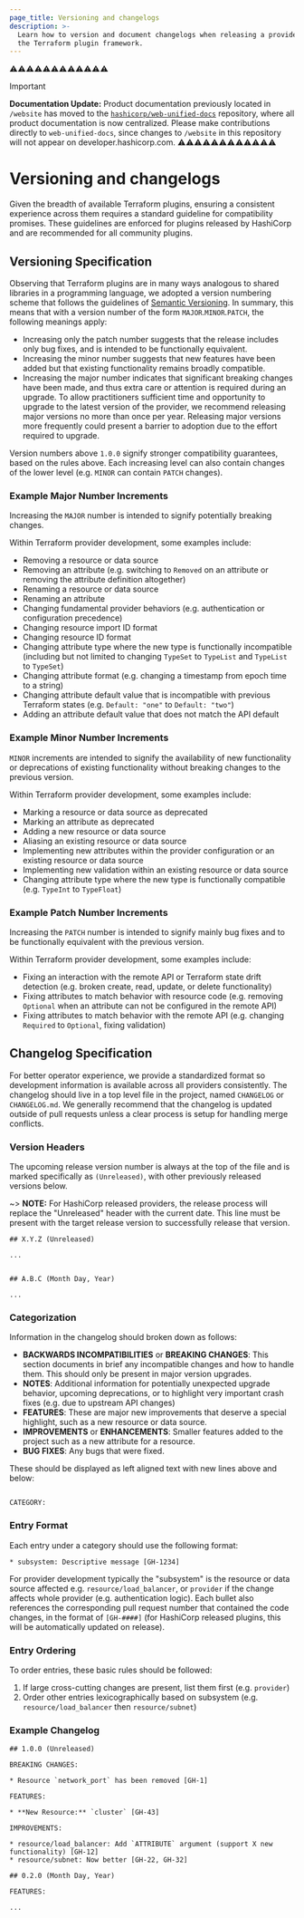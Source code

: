```yaml
---
page_title: Versioning and changelogs
description: >-
  Learn how to version and document changelogs when releasing a provider with
  the Terraform plugin framework.
---
```


⚠️⚠️⚠️⚠️⚠️⚠️⚠️⚠️⚠️⚠️⚠️⚠️
> [!IMPORTANT]  
> **Documentation Update:** Product documentation previously located in `/website` has moved to the [`hashicorp/web-unified-docs`](https://github.com/hashicorp/web-unified-docs) repository, where all product documentation is now centralized. Please make contributions directly to `web-unified-docs`, since changes to `/website` in this repository will not appear on developer.hashicorp.com.
⚠️⚠️⚠️⚠️⚠️⚠️⚠️⚠️⚠️⚠️⚠️⚠️

# Versioning and changelogs

Given the breadth of available Terraform plugins, ensuring a consistent experience across them requires a standard guideline for compatibility promises. These guidelines are enforced for plugins released by HashiCorp and are recommended for all community plugins.

## Versioning Specification

Observing that Terraform plugins are in many ways analogous to shared libraries in a programming language, we adopted a version numbering scheme that follows the guidelines of [Semantic Versioning](http://semver.org/). In summary, this means that with a version number of the form `MAJOR`.`MINOR`.`PATCH`, the following meanings apply:

- Increasing only the patch number suggests that the release includes only bug fixes, and is intended to be functionally equivalent.
- Increasing the minor number suggests that new features have been added but that existing functionality remains broadly compatible.
- Increasing the major number indicates that significant breaking changes have been made, and thus extra care or attention is required during an upgrade. To allow practitioners sufficient time and opportunity to upgrade to the latest version of the provider, we recommend releasing major versions no more than once per year. Releasing major versions more frequently could present a barrier to adoption due to the effort required to upgrade.

Version numbers above `1.0.0` signify stronger compatibility guarantees, based on the rules above. Each increasing level can also contain changes of the lower level (e.g. `MINOR` can contain `PATCH` changes).

### Example Major Number Increments

Increasing the `MAJOR` number is intended to signify potentially breaking changes.

Within Terraform provider development, some examples include:

- Removing a resource or data source
- Removing an attribute (e.g. switching to `Removed` on an attribute or removing the attribute definition altogether)
- Renaming a resource or data source
- Renaming an attribute
- Changing fundamental provider behaviors (e.g. authentication or configuration precedence)
- Changing resource import ID format
- Changing resource ID format
- Changing attribute type where the new type is functionally incompatible (including but not limited to changing `TypeSet` to `TypeList` and `TypeList` to `TypeSet`)
- Changing attribute format (e.g. changing a timestamp from epoch time to a string)
- Changing attribute default value that is incompatible with previous Terraform states (e.g. `Default: "one"` to `Default: "two"`)
- Adding an attribute default value that does not match the API default

### Example Minor Number Increments

`MINOR` increments are intended to signify the availability of new functionality or deprecations of existing functionality without breaking changes to the previous version.

Within Terraform provider development, some examples include:

- Marking a resource or data source as deprecated
- Marking an attribute as deprecated
- Adding a new resource or data source
- Aliasing an existing resource or data source
- Implementing new attributes within the provider configuration or an existing resource or data source
- Implementing new validation within an existing resource or data source
- Changing attribute type where the new type is functionally compatible (e.g. `TypeInt` to `TypeFloat`)

### Example Patch Number Increments

Increasing the `PATCH` number is intended to signify mainly bug fixes and to be functionally equivalent with the previous version.

Within Terraform provider development, some examples include:

- Fixing an interaction with the remote API or Terraform state drift detection (e.g. broken create, read, update, or delete functionality)
- Fixing attributes to match behavior with resource code (e.g. removing `Optional` when an attribute can not be configured in the remote API)
- Fixing attributes to match behavior with the remote API (e.g. changing `Required` to `Optional`, fixing validation)

## Changelog Specification

For better operator experience, we provide a standardized format so development information is available across all providers consistently. The changelog should live in a top level file in the project, named `CHANGELOG` or `CHANGELOG.md`. We generally recommend that the changelog is updated outside of pull requests unless a clear process is setup for handling merge conflicts.

### Version Headers

The upcoming release version number is always at the top of the file and is marked specifically as `(Unreleased)`, with other previously released versions below.

~> **NOTE:** For HashiCorp released providers, the release process will replace the "Unreleased" header with the current date. This line must be present with the target release version to successfully release that version.

```text
## X.Y.Z (Unreleased)

...


## A.B.C (Month Day, Year)

...
```

### Categorization

Information in the changelog should broken down as follows:

- **BACKWARDS INCOMPATIBILITIES** or **BREAKING CHANGES**: This section documents in brief any incompatible changes and how to handle them. This should only be present in major version upgrades.
- **NOTES**: Additional information for potentially unexpected upgrade behavior, upcoming deprecations, or to highlight very important crash fixes (e.g. due to upstream API changes)
- **FEATURES**: These are major new improvements that deserve a special highlight, such as a new resource or data source.
- **IMPROVEMENTS** or **ENHANCEMENTS**: Smaller features added to the project such as a new attribute for a resource.
- **BUG FIXES**: Any bugs that were fixed.

These should be displayed as left aligned text with new lines above and below:

```text

CATEGORY:

```

### Entry Format

Each entry under a category should use the following format:

```text
* subsystem: Descriptive message [GH-1234]
```

For provider development typically the "subsystem" is the resource or data source affected e.g. `resource/load_balancer`, or `provider` if the change affects whole provider (e.g. authentication logic). Each bullet also references the corresponding pull request number that contained the code changes, in the format of `[GH-####]` (for HashiCorp released plugins, this will be automatically updated on release).

### Entry Ordering

To order entries, these basic rules should be followed:

1. If large cross-cutting changes are present, list them first (e.g. `provider`)
1. Order other entries lexicographically based on subsystem (e.g. `resource/load_balancer` then `resource/subnet`)

### Example Changelog

```text
## 1.0.0 (Unreleased)

BREAKING CHANGES:

* Resource `network_port` has been removed [GH-1]

FEATURES:

* **New Resource:** `cluster` [GH-43]

IMPROVEMENTS:

* resource/load_balancer: Add `ATTRIBUTE` argument (support X new functionality) [GH-12]
* resource/subnet: Now better [GH-22, GH-32]

## 0.2.0 (Month Day, Year)

FEATURES:

...
```
